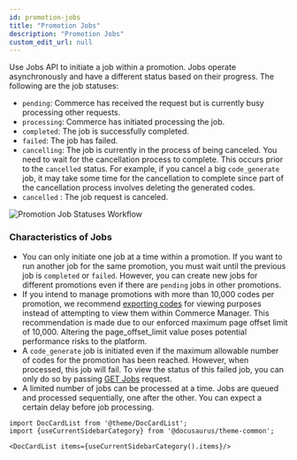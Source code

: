 ```yaml
---
id: promotion-jobs
title: "Promotion Jobs"
description: "Promotion Jobs"
custom_edit_url: null
---
```




Use Jobs API to initiate a job within a promotion. Jobs operate asynchronously and have a different status based on their progress. The following are the job statuses:

- `pending`: Commerce has received the request but is currently busy processing other requests.
- `processing`: Commerce has initiated processing the job.
- `completed`: The job is successfully completed.
- `failed`: The job has failed.
- `cancelling`: The job is currently in the process of being canceled. You need to wait for the cancellation process to complete. This occurs prior to the `cancelled` status. For example, if you cancel a big `code_generate` job, it may take some time for the cancellation to complete since part of the cancellation process involves deleting the generated codes.
- `cancelled` : The job request is canceled.

![Promotion Job Statuses Workflow](/assets/job_status_workflow.png)

### Characteristics of Jobs

- You can only initiate one job at a time within a promotion. If you want to run another job for the same promotion, you must wait until the previous job is `completed` or `failed`. However, you can create new jobs for different promotions even if there are `pending` jobs in other promotions.
- If you intend to manage promotions with more than 10,000 codes per promotion, we recommend [exporting codes](/docs/api/promotions/create-a-promotion-job) for viewing purposes instead of attempting to view them within Commerce Manager. This recommendation is made due to our enforced maximum page offset limit of 10,000. Altering the page_offset_limit value poses potential performance risks to the platform.
- A `code_generate` job is initiated even if the maximum allowable number of codes for the promotion has been reached. However, when processed, this job will fail. To view the status of this failed job, you can only do so by passing [GET Jobs](/docs/api/promotions/get-promotion-jobs) request.
- A limited number of jobs can be processed at a time. Jobs are queued and processed sequentially, one after the other. You can expect a certain delay before job processing.




```mdx-code-block
import DocCardList from '@theme/DocCardList';
import {useCurrentSidebarCategory} from '@docusaurus/theme-common';

<DocCardList items={useCurrentSidebarCategory().items}/>
```
      